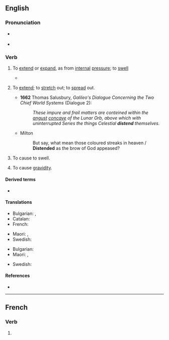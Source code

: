 ==English==

===Pronunciation===
* {{a|UK}} {{IPA|/dɪsˈtɛnd/|lang=en}}
* {{rhymes|ɛnd|lang=en}}

===Verb===
{{en-verb}}

# {{lb|en|intransitive}} To [[extend]] or [[expand]], as from [[internal]] [[pressure]]; to [[swell]]
#* {{quote-book|year=1835|author=[[w:William Gilmore Simms|William Gilmore Simms]]|title=[[s:The Partisan|The Partisan]]|publisher=Harper|section=[[s:The Partisan/XV|Chapter XIV]]|page=[[s:Page:The Partisan, v1.djvu/171|180]]|passage=Then came the arrowy flight and form of the hurricane itself&mdash;its actual bulk&mdash;its imbodied power, pressing along through the forest in a gyratory progress, not fifty yards wide, never '''distending''' in width, yet capriciously winding from right to left and left to right<!--, in a zigzag direction, as if a playful spirit thus strove to mix with all the terrors of destruction the sportive mood of the most idle fancy-->.}}
# {{lb|en|transitive|reflexive|archaic}} To [[extend]]; to [[stretch]] out; to [[spread]] out.
#* '''1662''' Thomas Salusbury, ''Galileo's Dialogue Concerning the Two Chief World Systems'' (Dialogue 2):
#*: ''These impure and frail matters are conteined within the [[angust]] [[concave]] of the Lunar Orb, above which with uninterrupted Series the things Celestial '''distend''' themselves.''
#* Milton
#*: But say, what mean those coloured streaks in heaven / '''Distended''' as the brow of God appeased?
# {{lb|en|transitive}} To cause to swell.
# {{lb|en|biology}} To cause [[gravidity]].

====Derived terms====
* {{l|en|distensible}}

====Translations====
{{trans-top|To [[extend]] or [[expand]]}}
* Bulgarian: {{t+|bg|разтеглям|sc=Cyrl}}, {{t+|bg|разширявам|sc=Cyrl}}
* Catalan: {{t+|ca|distendre}}
* French: {{t+|fr|distendre}}
{{trans-mid}}
* Maori: {{t|mi|kōnakinaki}}, {{t|mi|koeke}}
* Swedish: {{t+|sv|svälla}}
{{trans-bottom}}

{{trans-top|To cause to swell}}
* Bulgarian: {{t+|bg|раздувам|sc=Cyrl}}
* Maori: {{t|mi|whakatetere}}, {{t|mi|koeke}}
{{trans-mid}}
* Swedish: {{t+|sv|utöka}}
{{trans-bottom}}

====References====
* {{R:OED2}}

----

==French==

===Verb===
{{head|fr|verb form}}

# {{inflection of|distendre||3|s|pres|indc|lang=fr}}